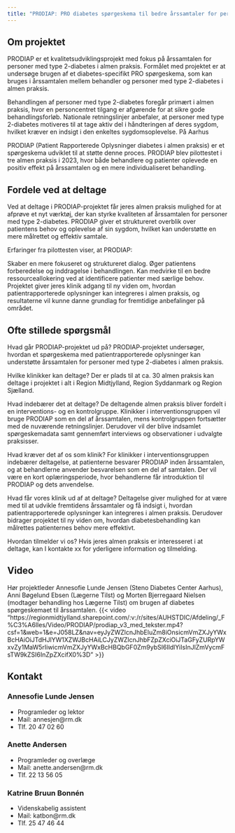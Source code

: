 ```yaml
---
title: "PRODIAP: PRO diabetes spørgeskema til bedre årssamtaler for personer med type 2-diabetes i almen praksis"
---
```


## Om projektet
PRODIAP er et kvalitetsudviklingsprojekt med fokus på årssamtalen for personer med type 2-diabetes i almen praksis. Formålet med projektet er at undersøge brugen af et diabetes-specifikt PRO spørgeskema, som kan bruges i årssamtalen mellem behandler og personer med type 2-diabetes i almen praksis.

Behandlingen af personer med type 2-diabetes foregår primært i almen praksis, hvor en personcentret tilgang er afgørende for at sikre gode behandlingsforløb. Nationale retningslinjer anbefaler, at personer med type 2-diabetes motiveres til at tage aktiv del i håndteringen af deres sygdom, hvilket kræver en indsigt i den enkeltes sygdomsoplevelse. På Aarhus


PRODIAP (Patient Rapporterede Oplysninger diabetes i almen praksis) er et spørgeskema udviklet til at støtte denne proces. PRODIAP blev pilottestet i tre almen praksis i 2023, hvor både behandlere og patienter oplevede en positiv effekt på årssamtalen og en mere individualiseret behandling.

## Fordele ved at deltage
Ved at deltage i PRODIAP-projektet får jeres almen praksis mulighed for at afprøve et nyt værktøj, der kan styrke kvaliteten af årssamtalen for personer med type 2-diabetes. PRODIAP giver et struktureret overblik over patientens behov og oplevelse af sin sygdom, hvilket kan understøtte en mere målrettet og effektiv samtale.

Erfaringer fra pilottesten viser, at PRODIAP:

Skaber en mere fokuseret og struktureret dialog.
Øger patientens forberedelse og inddragelse i behandlingen.
Kan medvirke til en bedre ressourceallokering ved at identificere patienter med særlige behov.
Projektet giver jeres klinik adgang til ny viden om, hvordan patientrapporterede oplysninger kan integreres i almen praksis, og resultaterne vil kunne danne grundlag for fremtidige anbefalinger på området.

## Ofte stillede spørgsmål

Hvad går PRODIAP-projektet ud på?
PRODIAP-projektet undersøger, hvordan et spørgeskema med patientrapporterede oplysninger kan understøtte årssamtalen for personer med type 2-diabetes i almen praksis.

Hvilke klinikker kan deltage?
Der er plads til at ca. 30 almen praksis kan deltage i projektet i alt i Region Midtjylland, Region Syddanmark og Region Sjælland.

Hvad indebærer det at deltage?
De deltagende almen praksis bliver fordelt i en interventions- og en kontrolgruppe. Klinikker i interventionsgruppen vil bruge PRODIAP som en del af årssamtalen, mens kontrolgruppen fortsætter med de nuværende retningslinjer. Derudover vil der blive indsamlet spørgeskemadata samt gennemført interviews og observationer i udvalgte praksisser.

Hvad kræver det af os som klinik?
For klinikker i interventionsgruppen indebærer deltagelse, at patienterne besvarer PRODIAP inden årssamtalen, og at behandlerne anvender besvarelsen som en del af samtalen. Der vil være en kort oplæringsperiode, hvor behandlerne får introduktion til PRODIAP og dets anvendelse.

Hvad får vores klinik ud af at deltage?
Deltagelse giver mulighed for at være med til at udvikle fremtidens årssamtaler og få indsigt i, hvordan patientrapporterede oplysninger kan integreres i almen praksis. Derudover bidrager projektet til ny viden om, hvordan diabetesbehandling kan målrettes patienternes behov mere effektivt.

Hvordan tilmelder vi os?
Hvis jeres almen praksis er interesseret i at deltage, kan I kontakte xx for yderligere information og tilmelding.

## Video

Hør projektleder Annesofie Lunde Jensen (Steno Diabetes Center Aarhus), Anni Bøgelund Ebsen (Lægerne Tilst) og Morten Bjerregaard Nielsen (modtager behandling hos Lægerne Tilst) om brugen af diabetes spørgeskemaet til årssamtalen.
{{< video "https://regionmidtjylland.sharepoint.com/:v:/r/sites/AUHSTDIC/Afdeling/_F%C3%A6lles/Video/PRODIAP/prodiap_v3_med_tekster.mp4?csf=1&web=1&e=J058LZ&nav=eyJyZWZlcnJhbEluZm8iOnsicmVmZXJyYWxBcHAiOiJTdHJlYW1XZWJBcHAiLCJyZWZlcnJhbFZpZXciOiJTaGFyZURpYWxvZy1MaW5rIiwicmVmZXJyYWxBcHBQbGF0Zm9ybSI6IldlYiIsInJlZmVycmFsTW9kZSI6InZpZXcifX0%3D" >}}


## Kontakt

### Annesofie Lunde Jensen
- Programleder og lektor
- Mail: annesjen@rm.dk
- Tlf. 20 47 02 60

### Anette Andersen
-   Programleder og overlæge
-   Mail: anette.andersen\@rm.dk
-   Tlf. 22 13 56 05

### Katrine Bruun Bonnén
- Videnskabelig assistent
- Mail: katbon@rm.dk
- Tlf. 25 47 46 44
